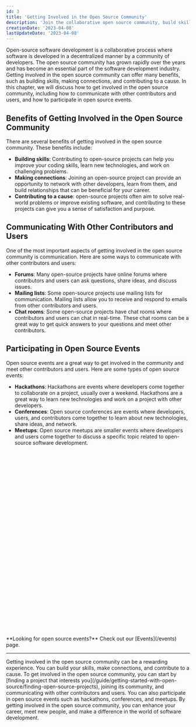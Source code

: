 ```yaml
---
id: 3
title: 'Getting Involved in the Open Source Community'
description: 'Join the collaborative open source community, build skills, make connections, and contribute to a cause. Learn to get involved, communicate, and participate in events. Join now!'
creationDate: '2023-04-08'
lastUpdateDate: '2023-04-08'
---
```

<p class="lead">Open-source software development is a collaborative process where software is developed in a decentralized manner by a community of developers. The open source community has grown rapidly over the years and has become an essential part of the software development industry. Getting involved in the open source community can offer many benefits, such as building skills, making connections, and contributing to a cause. In this chapter, we will discuss how to get involved in the open source community, including how to communicate with other contributors and users, and how to participate in open source events.</p>

## Benefits of Getting Involved in the Open Source Community

There are several benefits of getting involved in the open source community. These benefits include:

- <strong>Building skills</strong>: Contributing to open-source projects can help you improve your coding skills, learn new technologies, and work on challenging problems.
- <strong>Making connections</strong>: Joining an open-source project can provide an opportunity to network with other developers, learn from them, and build relationships that can be beneficial for your career.
- <strong>Contributing to a cause</strong>: open-source projects often aim to solve real-world problems or improve existing software, and contributing to these projects can give you a sense of satisfaction and purpose.

## Communicating With Other Contributors and Users

One of the most important aspects of getting involved in the open source community is communication. Here are some ways to communicate with other contributors and users:

- <strong>Forums</strong>: Many open-source projects have online forums where contributors and users can ask questions, share ideas, and discuss issues.
- <strong>Mailing lists</strong>: Some open-source projects use mailing lists for communication. Mailing lists allow you to receive and respond to emails from other contributors and users.
- <strong>Chat rooms</strong>: Some open-source projects have chat rooms where contributors and users can chat in real-time. These chat rooms can be a great way to get quick answers to your questions and meet other contributors.

## Participating in Open Source Events

Open source events are a great way to get involved in the community and meet other contributors and users. Here are some types of open source events:

- <strong>Hackathons</strong>: Hackathons are events where developers come together to collaborate on a project, usually over a weekend. Hackathons are a great way to learn new technologies and work on a project with other developers.
- <strong>Conferences</strong>: Open source conferences are events where developers, users, and contributors come together to learn about new technologies, share ideas, and network.
- <strong>Meetups</strong>: Open source meetups are smaller events where developers and users come together to discuss a specific topic related to open-source software development.

<div role="alert" class="alert alert-info">
  <svg xmlns="http://www.w3.org/2000/svg" fill="none" viewBox="0 0 24 24" class="stroke-current shrink-0 w-6 h-6"><path stroke-linecap="round" stroke-linejoin="round" stroke-width="2" d="M13 16h-1v-4h-1m1-4h.01M21 12a9 9 0 11-18 0 9 9 0 0118 0z"></path></svg>
  <span>**Looking for open source events?** Check out our [Events](/events) page.</span>
</div>

<hr/>

<p class="lead">Getting involved in the open source community can be a rewarding experience. You can build your skills, make connections, and contribute to a cause. To get involved in the open source community, you can start by [finding a project that interests you](/guide/getting-started-with-open-source/finding-open-source-projects), joining its community, and communicating with other contributors and users. You can also participate in open source events such as hackathons, conferences, and meetups. By getting involved in the open source community, you can enhance your career, meet new people, and make a difference in the world of software development.</p>
